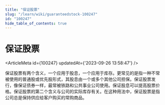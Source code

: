 ```yaml
---
title: "保证股票"
slug: "/learn/wiki/guaranteedstock-100247"
id: "100247"
hide_table_of_contents: true
---
```



# 保证股票

<ArticleMeta id={100247} updatedAt={'2023-09-26 13:58:47'} />
<div className='border-solid border-b border-t-0 my-4 border-[var(--ifm-color-gray-300)]' />

保证股票有两个含义，一个应用于股息，一个应用于库存。更常见的是指一种不常被使用的普通股或优先股形式，其股息由一个或多个其他公司担保。保证股票发行，像保证债券一样，最常被铁路和公共事业公司使用。保证股息可以提高股票价格。保证股票的第二个含义与公司的实际库存有关。在这种用法中，保证股票是指公司总是保持供应给客户购买的常购商品。
